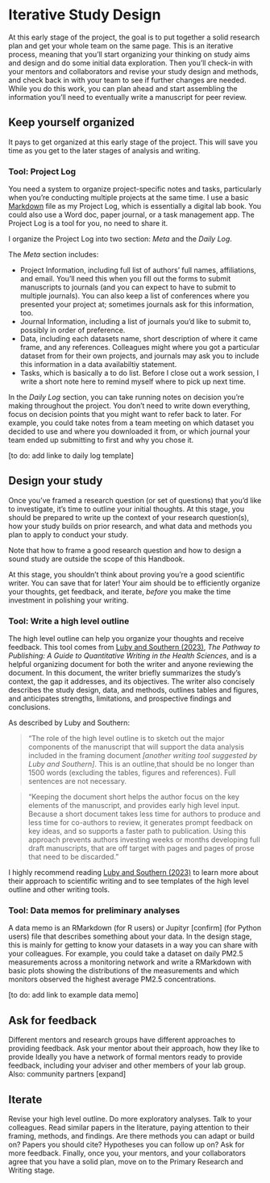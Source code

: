 # Iterative Study Design {#iterative-design}

At this early stage of the project, the goal is to put together a solid research plan and get your whole team on the same page. This is an iterative process, meaning that you'll start organizing your thinking on study aims and design and do some initial data exploration. Then you'll check-in with your mentors and collaborators and revise your study design and methods, and check back in with your team to see if further changes are needed. While you do this work, you can plan ahead and start assembling the information you'll need to eventually write a manuscript for peer review.

## Keep yourself organized

It pays to get organized at this early stage of the project. This will save you time as you get to the later stages of analysis and writing. 

### Tool: Project Log

You need a system to organize project-specific notes and tasks, particularly when you're conducting multiple projects at the same time. I use a basic [Markdown](https://www.markdownguide.org/getting-started/) file as my Project Log, which is essentially a digital lab book. You could also use a Word doc, paper journal, or a task management app. The Project Log is a tool for you, no need to share it. 

I organize the Project Log into two section: *Meta* and the *Daily Log*.

The *Meta* section includes:

- Project Information, including full list of authors' full names, affiliations, and email. You'll need this when you fill out the forms to submit manuscripts to journals (and you can expect to have to submit to multiple journals). You can also keep a list of conferences where you presented your project at; sometimes journals ask for this information, too.
- Journal Information, including a list of journals you'd like to submit to, possibly in order of preference.
- Data, including each datasets name, short description of where it came frame, and any references. Colleagues might where you got a particular dataset from for their own projects, and journals may ask you to include this information in a data availabiltiy statement.
- Tasks, which is basically a to do list. Before I close out a work session, I write a short note here to remind myself where to pick up next time.

In the *Daily Log* section, you can take running notes on decision you're making throughout the project. You don't need to write down everything, focus on decision points that you might want to refer back to later. For example, you could take notes from a team meeting on which dataset you decided to use and where you downloaded it from, or which journal your team ended up submitting to first and why you chose it. 

[to do: add linke to daily log template]

## Design your study

Once you've framed a research question (or set of questions) that you'd like to investigate, it's time to outline your initial thoughts. At this stage, you should be prepared to write up the context of your research question(s), how your study builds on prior research, and what data and methods you plan to apply to conduct your study. 

Note that how to frame a good research question and how to design a sound study are outside the scope of this Handbook.

At this stage, you shouldn't think about proving you're a good scientific writer. You can save that for later! Your aim should be to efficiently organize your thoughts, get feedback, and iterate, *before* you make the time investment in polishing your writing.

### Tool: Write a high level outline

The high level outline can help you organize your thoughts and receive feedback. This tool comes from [Luby and Southern (2023)](https://doi.org/10.1007/978-3-030-98175-4), *The Pathway to Publishing: A Guide to Quantitative Writing in the Health Sciences*, and is a helpful organizing document for both the writer and anyone reviewing the document. In this document, the writer briefly summarizes the study's context, the gap it addresses, and its objectives. The writer also concisely describes the study design, data, and methods, outlines tables and figures, and anticipates strengths, limitations, and prospective findings and conclusions.

As described by Luby and Southern: 

> "The role of the high level outline is to sketch out the major components of the manuscript  that will support the data analysis included in the framing document *[another writing tool suggested by Luby and Southern]*. This is an outline,that should be no longer than 1500 words (excluding the tables, figures and references). Full sentences are not necessary.

> "Keeping the document short helps the author focus on the key elements of the manuscript, and provides early high level input. Because a short document takes less time for authors to produce and less time for co-authors to review, it generates prompt feedback on key ideas, and so supports a faster path to publication. Using this approach  prevents authors investing weeks or months developing full draft manuscripts, that are off target with pages and pages of prose that need to be discarded."

I highly recommend reading [Luby and Southern (2023)](https://doi.org/10.1007/978-3-030-98175-4) to learn more about their approach to scientific writing and to see templates of the high level outline and other writing tools.

### Tool: Data memos for preliminary analyses

A data memo is an RMarkdown (for R users) or Jupityr [confirm] (for Python users) file that describes something about your data. In the design stage, this is mainly for getting to know your datasets in a way you can share with your colleagues. For example, you could take a dataset on daily PM2.5 measurements across a monitoring network and write a RMarkdown with basic plots showing the distributions of the measurements and which monitors observed the highest average PM2.5 concentrations.

[to do: add link to example data memo]

## Ask for feedback

Different mentors and research groups have different approaches to providing feedback. Ask your mentor about their approach, how they like to provide
Ideally you have a network of formal mentors ready to provide feedback, including your adviser and other members of your lab group.
Also: community partners
[expand]

## Iterate

Revise your high level outline. Do more exploratory analyses. Talk to your colleagues. Read similar papers in the literature, paying attention to their framing, methods, and findings. Are there methods you can adapt or build on? Papers you should cite? Hypotheses you can follow up on? Ask for more feedback. Finally, once you, your mentors, and your collaborators agree that you have a solid plan, move on to the Primary Research and Writing stage.